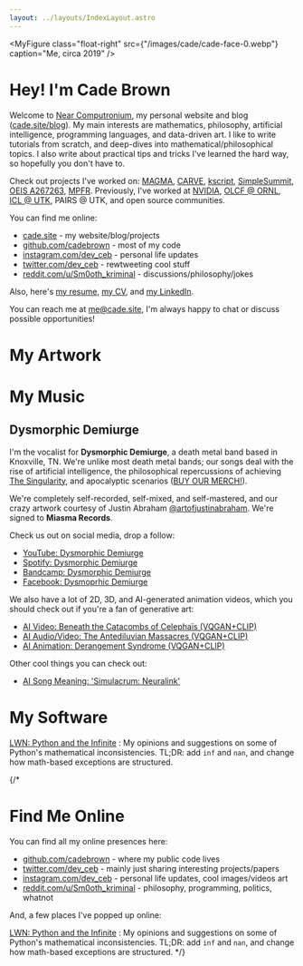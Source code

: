 ```yaml
---
layout: ../layouts/IndexLayout.astro
---
```



<MyFigure
  class="float-right"
  src={"/images/cade/cade-face-0.webp"}
  caption="Me, circa 2019"
/>

# Hey! I'm Cade Brown

Welcome to [Near Computronium](/), my personal website and blog ([cade.site/blog](/blog)). My main interests are mathematics, philosophy, artificial intelligence, programming languages, and data-driven art. I like to write tutorials from scratch, and deep-dives into mathematical/philosophical topics. I also write about practical tips and tricks I've learned the hard way, so hopefully you don't have to.

Check out projects I've worked on: [MAGMA](https://icl.utk.edu/magma/), [CARVE](https://carve.cade.site), [kscript](https://kscript.org), [SimpleSummit](https://simplesummit.github.io/blog/fractalexplorer), [OEIS A267263](https://oeis.org/A267263), [MPFR](https://mpfr.org). Previously, I've worked at [NVIDIA](https://www.nvidia.com/en-us/), [OLCF @ ORNL](https://www.olcf.ornl.gov/), [ICL @ UTK](https://icl.utk.edu/about), PAIRS @ UTK, and open source communities.

You can find me online:

- [cade.site](https://cade.site) - my website/blog/projects
- [github.com/cadebrown](https://github.com/cadebrown) - most of my code
- [instagram.com/dev_ceb](https://instagram.com/dev_ceb) - personal life updates
- [twitter.com/dev_ceb](https://twitter.com/dev_ceb) - rewtweeting cool stuff
- [reddit.com/u/Sm0oth_kriminal](https://reddit.com/u/Sm0oth_kriminal) - discussions/philosophy/jokes

Also, here's [my resume](/resume), [my CV](/cv), and [my LinkedIn](https://www.linkedin.com/in/cade-brown/).

You can reach me at [me@cade.site](mailto:me@cade.site), I'm always happy to chat or discuss possible opportunities!

<div style="clear: both;"/>

# My Artwork

<MyFigure
  class="full"
  alt="StableDiffusion printable posters (32x24in)"
  src="/images/stable-diffusion/posters-3x3.webp"
/>

<MyFigure
  class="float-left"
  alt="Artwork: The Great And Terrible War"
  src="/images/dysmorphic/DDTGATW.webp"
  href="https://dysmorphicdemiurge.bandcamp.com/album/the-great-and-terrible-war-2"
/>

<MyFigure
  style="clear: both;"
  class="float-left"
  alt="Artwork: DEREALIZATION"
  src="/images/dysmorphic/DDD.webp"
  href="https://dysmorphicdemiurge.bandcamp.com/album/derealization"
/>

# My Music

## Dysmorphic Demiurge

I'm the vocalist for **Dysmorphic Demiurge**, a death metal band based in Knoxville, TN. We're unlike most death metal bands; our songs deal with the rise of artificial intelligence, the philosophical repercussions of achieving [The Singularity](https://en.wikipedia.org/wiki/Technological_singularity), and apocalyptic scenarios ([BUY OUR MERCH!](https://miasmarecords.com/collections/dysmorphic-demiurge)).

We're completely self-recorded, self-mixed, and self-mastered, and our crazy artwork courtesy of Justin Abraham [@artofjustinabraham](https://www.instagram.com/artofjustinabraham). We're signed to **Miasma Records**.

Check us out on social media, drop a follow:
  
  * [YouTube: Dysmorphic Demiurge](https://www.youtube.com/watch?v=UNTbP-NvcyE)
  * [Spotify: Dysmorphic Demiurge](https://open.spotify.com/artist/2NM6WS7JFttSBNyZH2Bv5t)
  * [Bandcamp: Dysmorphic Demiurge](https://dysmorphicdemiurge.bandcamp.com/)
  * [Facebook: Dysmoprhic Demiurge](https://www.facebook.com/DysmorphicDemiurge/)

We also have a lot of 2D, 3D, and AI-generated animation videos, which you should check out if you're a fan of generative art:

  * [AI Video: Beneath the Catacombs of Celephaïs (VQGAN+CLIP)](https://www.youtube.com/watch?v=wWBboUDMPw4)
  * [AI Audio/Video: The Antediluvian Massacres (VQGAN+CLIP)](https://www.youtube.com/watch?v=zfiS3b4mlZs)
  * [AI Animation: Derangement Syndrome (VQGAN+CLIP)](https://www.youtube.com/watch?v=QDMUjin1kQM)

Other cool things you can check out:

  * [AI Song Meaning: 'Simulacrum: Neuralink'](https://www.songtell.com/dysmorphic-demiurge/simulacrum-neuralink)

<div style="clear: both;"/>

# My Software

[LWN: Python and the Infinite](https://lwn.net/Articles/833624/)
: My opinions and suggestions on some of Python's mathematical inconsistencies. TL;DR: add `inf` and `nan`, and change how math-based exceptions are structured.


{/*

# Find Me Online

You can find all my online presences here:

- [github.com/cadebrown](https://github.com/cadebrown) - where my public code lives
- [twitter.com/dev_ceb](https://twitter.com/dev_ceb) - mainly just sharing interesting projects/papers
- [instagram.com/dev_ceb](https://instagram.com/dev_ceb) - personal life updates, cool images/videos art
- [reddit.com/u/Sm0oth_kriminal](https://reddit.com/u/Sm0oth_kriminal) - philosophy, programming, politics, whatnot

And, a few places I've popped up online:

[LWN: Python and the Infinite](https://lwn.net/Articles/833624/)
: My opinions and suggestions on some of Python's mathematical inconsistencies. TL;DR: add `inf` and `nan`, and change how math-based exceptions are structured.
*/}
